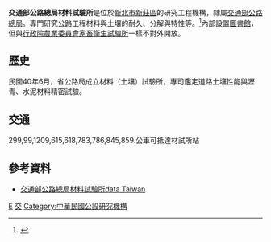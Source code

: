 {{中華民國政府部門基礎資訊
|部門名稱       = 交通部公路總局材料試驗所 
|外文名稱       = Materials Testing Laboratory, DGH, MOTC<br>
|外文語言       = 英語
|部門標誌       = 
|部門標誌名稱   = 
|代表圖像       =交通部公路總局材料試驗所大門.jpg
|代表圖像名稱   = 交通部公路總局材料試驗所大門
|首長職銜       = 所長
|首長姓名       = 顏召宜
|副首長職銜     = 
|副首長姓名     = 
|秘書長職銜     = 
|秘書長姓名     = 
|任命者姓名     = 交通部公路總局局長
|官員任期       = 
|機關類型       = [[中華民國中央行政機關|中央四級行政機關]]
|所屬部門       = [[交通部公路總局|交通部公路總局]]
|員額           = 
|年度預算額     = 
|授權法源       = 
|成立日期       = 
|前身機關       = 交通部公路局材料試驗所
|解散日期       = 
|後繼機關       = 
|內部單位       = 
|附屬機關       = 4檢定分所
|任務編組       = 
|地址           = [[新北市|新北市]][[新莊區|新莊區]]新泰路211號
|電話           = +886 02-29936183
|網站           = 
|備註           = 公路總局直屬試驗所，台灣唯一道路材料試驗所。
}}

'''交通部公路總局材料試驗所'''是位於[[新北市|新北市]][[新莊區|新莊區]]的研究工程機構，隸屬[[交通部公路總局|交通部公路總局]]。專門研究公路工程材料與土壤的耐久、分解與特性等。<ref>{{Cite web |url=http://www.motc.gov.tw/ch/home.jsp?id=850&parentpath=0,1&unitid=27 |title=存档副本 |accessdate=2015-05-19 |archive-date=2020-10-19 |archive-url=https://web.archive.org/web/20201019031058/https://www.motc.gov.tw/ch/home.jsp?id=850&parentpath=0,1&unitid=27 |dead-url=no }}</ref>內部設置[[圖書館|圖書館]]，但與[[行政院農業委員會家畜衛生試驗所|行政院農業委員會家畜衛生試驗所]]一樣不對外開放。

==歷史==
{{Expand section}}民國40年6月，省公路局成立材料（土壤）試驗所，專司鑑定道路土壤性能與瀝青、水泥材料精密試驗。

==交通==
299,99,1209,615,618,783,786,845,859.公車可抵達材試所站

==參考資料==
{{reflist}}
*[http://datataiwan.com/gov.php?id=315255100M 交通部公路總局材料試驗所data Taiwan] {{Wayback|url=http://datataiwan.com/gov.php?id=315255100M |date=20160304202824 }}

[[Category:中華民國交通部|E]]
[[Category:新北市新莊區的政府機關|交]]
[[Category:中華民國公設研究機構|Category:中華民國公設研究機構]]
